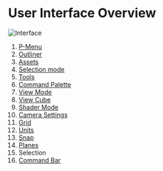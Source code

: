 # User Interface Overview

![Interface](/img/new-interface.png)
1. [P-Menu](file-menu)
2. [Outliner](outliner)
3. [Assets](assets)
4. [Selection mode](selection-mode)
5. [Tools](/tool)
6. [Command Palette](command-palette)
7. [View Mode](view-mode)
8. [View Cube](/view-cube)
9. [Shader Mode](shader-mode) 
10. [Camera Settings](camera-settings)
11. [Grid](grid-and-snap)
12. [Units](units)
13. [Snap](grid-and-snap)
14. [Planes](construction-plane)
15. Selection
16. [Command Bar](command-bar)